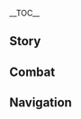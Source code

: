 {{CharacterTabs}}
{{LanguageTabs}}
{{Stub|1={{Meta/VO|tl=1|rm=1|Japanese}}}}
__TOC__
==Story==
{{VO/Story
|character           = Gorou
|language            = ja
|name                = ゴロー

|vo_01_01_title      = 初めまして…
|vo_01_01_subtitle   = Hello
|vo_01_01_file       = VO_{language}{character} Hello.ogg
|vo_01_01_tx         = 海祇島抵抗軍大将、ゴロー、助太刀に参った！お前の威名はすでに耳にしている、共に手を取り合い、勝利を収めようではないか！さっきの俺の威勢、どうだった？悪くなかっただろ？
|vo_01_01_rm         = Watatsumi-jima Teikou-gun taishou, Goroo, sukedachi ni maitta! Omae no imei wa sude ni mimi ni shite iru, tomo ni te wo toriai, shouri wo osameyou de wa nai ka! Sakki no ore no isei, dou datta? Warukunakatta daro?
|vo_01_01_tl         = 

|vo_02_01_title      = 世間話・軍略
|vo_02_01_subtitle   = Chat: Tactics
|vo_02_01_file       = VO_{language}{character} Chat - Tactics.ogg
|vo_02_01_tx         = 備えあれば憂いなしだ。
|vo_02_01_rm         = Sonae areba urei nashi da.
|vo_02_01_tl         = 

|vo_02_02_title      = 世間話・特訓
|vo_02_02_subtitle   = Chat: Training
|vo_02_02_file       = VO_{language}{character} Chat - Training.ogg
|vo_02_02_tx         = 今はせっかく戦がないんだ、特訓でもして、体力をつけとくか！
|vo_02_02_rm         = Ima wa sekkaku ikusa ga nai nda, tokkun de mo shite, tairyoku wo tsuketoku ka!
|vo_02_02_tl         = 

|vo_02_03_title      = 世間話・体格
|vo_02_03_subtitle   = Chat: Physique
|vo_02_03_file       = VO_{language}{character} Chat - Physique.ogg
|vo_02_03_tx         = たくましい体格は力の象徴、士気の鼓舞にも役立つ…もっと頑張らねば！
|vo_02_03_rm         = Takumashii taikaku wa chikara no shouchou, shiki no kobu ni mo yakudatsu... Motto ganbaraneba!
|vo_02_03_tl         = 

|vo_03_01_title      = 雨の日…
|vo_03_01_subtitle   = When It Rains
|vo_03_01_file       = VO_{language}{character} When It Rains.ogg
|vo_03_01_tx         = しっぽが濡れた…篝火を見つけて乾かすか…
|vo_03_01_rm         = Shippo ga nureta... Kagaribi wo mitsukete kawakasu ka...
|vo_03_01_tl         = 

|vo_03_02_title      = 雷の日…
|vo_03_02_subtitle   = When Thunder Strikes
|vo_03_02_file       = VO_{language}{character} When Thunder Strikes.ogg
|vo_03_02_tx         = 敵襲か！？
|vo_03_02_rm         = Tekishuu ka!?
|vo_03_02_tl         = 

|vo_03_03_title      = 雪の日…
|vo_03_03_subtitle   = When It Snows
|vo_03_03_file       = VO_{language}{character} When It Snows.ogg
|vo_03_03_tx         = 寒い…こんな天気の日は野外活動に向いていない…
|vo_03_03_rm         = Samui... Konna tenki no hi wa yagai katsudou ni muite inai...
|vo_03_03_tl         = 

|vo_03_04_title      = 晴れの日…
|vo_03_04_subtitle   = When the Sun Is Out
|vo_03_04_file       = VO_{language}{character} When the Sun Is Out.ogg
|vo_03_04_tx         = 日向ぼっこもいいが、士気は落とすなよ。
|vo_03_04_rm         = Hinatabokko mo ii ga, shiki wa otosu na yo.
|vo_03_04_tl         = 

|vo_03_05_title      = 暴風の日…
|vo_03_05_subtitle   = When the Wind Is Blowing
|vo_03_05_file       = VO_{language}{character} When the Wind Is Blowing.ogg
|vo_03_05_tx         = 追い風ならば、我らの有利。向かい風ならば、臆すことなし！
|vo_03_05_rm         = Oi kaze naraba, warera no yuuri. Mukai kaze naraba, okusu koto nashi!
|vo_03_05_tl         = 

|vo_04_01_title      = おはよう…
|vo_04_01_subtitle   = Good Morning
|vo_04_01_file       = VO_{language}{character} Good Morning.ogg
|vo_04_01_tx         = 朝練の時間だ、俺と一緒に山に登るか？
|vo_04_01_rm         = Asaren no jikan da, ore to issho ni yama ni noboru ka?
|vo_04_01_tl         = 

|vo_04_02_title      = こんにちは…
|vo_04_02_subtitle   = Good Afternoon
|vo_04_02_file       = VO_{language}{character} Good Afternoon.ogg
|vo_04_02_tx         = 昼ご飯はぶり大根と白米だな！この組み合わせは抵抗軍の中でも人気なんだ、試してみろよ。
|vo_04_02_rm         = 
|vo_04_02_tl         = Hiru gohan wa buridaikon to hakumai da na! Kono kumiawase wa Teikou-gun no naka de mo ninki nan da, tameshite miro yo.

|vo_04_03_title      = こんばんは…
|vo_04_03_subtitle   = Good Evening
|vo_04_03_file       = VO_{language}{character} Good Evening.ogg
|vo_04_03_tx         = 夜になっても警戒を怠ってはならない、目をよく暗闇に慣らすんだ。暗くて灯りのない場所は、戦場になる可能性がある。
|vo_04_03_rm         = Yoru ni natte mo keikai wo okotatte wa naranai, me wo yoku kurayami ni narasu nda. Kurakute akari no nai basho wa, senjou ni naru kanousei ga aru.
|vo_04_03_tl         = 

|vo_04_04_title      = おやすみ…
|vo_04_04_subtitle   = Good Night
|vo_04_04_file       = VO_{language}{character} Good Night.ogg
|vo_04_04_tx         = 疲れたか？安心して休むといい。ここの見張りは俺に任せろ！お前が戻ってきた時、すべてが今と同じ状態であると保証しよう。
|vo_04_04_rm         = Tsukareta ka? Anshin shite yasumu to ii. Koko no mihari wa ore ni makasero! Omae ga modotte kita toki, subete ga ima to onaji joutai de aru to hoshou shiyou.
|vo_04_04_tl         = 

|vo_05_01_title      = {name}自身について・兄貴
|vo_05_01_subtitle   = About {character}: Top Dog
|vo_05_01_file       = VO_{language}{character} About {character} - Top Dog.ogg
|vo_05_01_tx         = 「ゴロー兄貴」？どこからそれを聞いた！はぁ…実を言うと…普段、兵士たちとはとても親しくしていて、なんでも分かち合える仲なんだ。俺を尊敬してくれているからか、裏で兄貴と呼ぶようになってな…だけど実際、あいつら俺より年上なんだ…
|vo_05_01_rm         = "Goroo-aniki"? Doko kara sore wo kiita! Haa... Jitsu wo iu to... Fudan, heishi-tachi to wa totemo shitashiku shite ite, nande mo wakachi aeru nakama nan da. Ore wo sonkei shite kurete iru kara ka, ura de aniki to yobu you ni natte na... Da kedo jissai, aitsura ore yori toshiue nan da...
|vo_05_01_tl         = 

|vo_05_02_title      = {name}自身について・相談
|vo_05_02_subtitle   = About {character}: Advice
|vo_05_02_friendship = 4
|vo_05_02_file       = VO_{language}{character} About {character} - Advice.ogg
|vo_05_02_tx         = 俺がいつも戦いに勝つせいか、兵士たちからとてつもなく凄い人物だと思われているようだ。その証拠に、どんな小さな事でも俺に相談しに来る。あいつらの目を見ると俺も断れないんだが、俺の思いつくことにも限りがある…今のところ道理を説くか直感で答えるかしかできていない…はぁ、あいつらに悪いかな…
|vo_05_02_rm         = 
|vo_05_02_tl         = 

|vo_06_01_title      = 相談相手について…
|vo_06_01_subtitle   = About Us: Speaking Your Mind
|vo_06_01_file       = VO_{language}{character} About Us - Speaking Your Mind.ogg
|vo_06_01_tx         = 何か悩みがあるなら、心に溜め込まないで俺に言うといい！なんでも解決できるというわけじゃないが、精一杯お前のために知恵を絞るぞ！た、たとえ…その案があまり役に立たなくとも…俺はお前の忠実な聞き手だ。
|vo_06_01_rm         = 
|vo_06_01_tl         = 

|vo_06_02_title      = 寝食を共にすることについて…
|vo_06_02_subtitle   = About Us: Camaraderie
|vo_06_02_friendship = 6
|vo_06_02_file       = VO_{language}{character} About Us - Camaraderie.ogg
|vo_06_02_tx         = 一緒に訓練して、一緒に飯を食べて、一緒に休憩する…いつでも話し合いができるし、息もより合うようになるだろう。そうすれば、肝心な時に視線一つで重要な情報を交わせ…ん？あまりよくない？うぅ…俺と他の仲間たちはそうやって仲を深めたんだがな…
|vo_06_02_rm         = 
|vo_06_02_tl         = 

|vo_07_01_title      = 「神の目」について…
|vo_07_01_subtitle   = About the Vision
|vo_07_01_friendship = 4
|vo_07_01_file       = VO_{language}{character} About the Vision.ogg
|vo_07_01_tx         = 「神の目」は戦いにおいて、様々な形で俺を助けてくれた。だからこそ、俺は戦場でより多くの責任を背負い、戦友のために道を切り開くことができる。だが、個人の力がどんなに強くとも、戦争の勝敗を左右することはできない。肝心なのは、心を通わせて力を合わせることなんだ。
|vo_07_01_rm         = 
|vo_07_01_tl         = 

|vo_07_02_title      = シェアしたいこと・軽装備で戦場に赴く
|vo_07_02_subtitle   = Something to Share: Dressed for Battle
|vo_07_02_friendship = 4
|vo_07_02_file       = VO_{language}{character} Something to Share - Dressed for Battle.ogg
|vo_07_02_tx         = 軽装備で戦場に赴くのが俺のやり方でな、軽快に戦場を駆け回り、戦機を見いだすのが得意なんだ。俺の弓は真っ先に敵軍の最も手練れな兵士を狙い、相手の勢いを削ぐことができる。
|vo_07_02_rm         = 
|vo_07_02_tl         = 

|vo_07_03_title      = シェアしたいこと・常勝将軍
|vo_07_03_subtitle   = Something to Share: Ever-Victorious General
|vo_07_03_file       = VO_{language}{character} Something to Share - Ever-Victorious General.ogg
|vo_07_03_tx         = 兵士たちが俺にあだ名を付けてくれた、「常勝の立ち耳将軍」というらしい。それからおかしな噂もある、「ゴロー兄貴の耳を触れば、常勝将軍の運気がもらえる」と。うぅ…触るのは絶対にだめだ！たとえあいつらが笑顔になろうと、だめなものはだめなんだ！ん？お前も触りたい…？お、おい…
|vo_07_03_rm         = 
|vo_07_03_tl         = 

|vo_07_04_title      = 興味のあること…
|vo_07_04_subtitle   = Interesting Things
|vo_07_04_file       = VO_{language}{character} Interesting Things.ogg
|vo_07_04_tx         = 璃月には雲の高さまでそびえ立つ山々があると聞いた。ぜひこの目で見て、思う存分登ってみたいものだ！
|vo_07_04_rm         = Riiywe ni wa kumo no takasa made sobietatsu yamayama ga aru to kiita. Zehi kono me de mite, omou zonbun nobotte mitai mono da!
|vo_07_04_tl         = 

|vo_08_01_title      = 北斗について…
|vo_08_01_subtitle   = About [[Beidou]]
|vo_08_01_friendship = 4
|vo_08_01_file       = VO_{language}{character} About Beidou.ogg
|vo_08_01_tx         = 北斗船長はとても義理堅く、並外れた実力を持ち、尊敬に値する人だ。彼女は仲間を紛争に巻き込みたくないと言っていた、俺たちもそのことを理解している。だから、彼女に手伝ってもらうのは、本当に必要な時だけなんだ。
|vo_08_01_rm         = Hokuto-senchou wa totemo girigataku, namihazureta jitsuryoku wo mochi, sonkei ni atai suru hito da. Kanojo wa nakama wo funsou ni makikomitakunai to itte ita, ore-tachi mo sono koto wo rikai shite iru. Da kara, kanojo ni tetsudatte morau no wa, hontou ni hitsuyou-na toki dake nan da.
|vo_08_01_tl         = 

|vo_08_02_title      = 楓原万葉について…
|vo_08_02_subtitle   = About [[Kaedehara Kazuha]]
|vo_08_02_friendship = 4
|vo_08_02_file       = VO_{language}{character} About Kaedehara Kazuha.ogg
|vo_08_02_tx         = 俺は様々な浮浪人を見てきたが、万葉はその中でも、間違いなく一番特殊な存在だ。あいつはどこにも留まらず、まるで風のようにいつも周りの人に何かをもたらしてきた。万葉と共に戦っていた時、俺はあいつから「洒脱」というものをいくらか学んだのさ。とにかく、俺と万葉は相性がいいんだ！
|vo_08_02_rm         = 
|vo_08_02_tl         = 

|vo_08_03_title      = 珊瑚宮心海について・責務
|vo_08_03_subtitle   = About [[Sangonomiya Kokomi]]: Duties
|vo_08_03_friendship = 4
|vo_08_03_file       = VO_{language}{character} About Sangonomiya Kokomi - Duties.ogg
|vo_08_03_tx         = 珊瑚宮様は海祇島の最高指導者として、大局を掌握し、計画を練っている。そして俺は細部を整え、前線の形勢を制御している。抵抗軍が上下一心なのも、そのすべては勝利のためさ。
|vo_08_03_rm         = Sangonomiya-sama wa Watatsumi-jima no saikou shidousha to shite, taikyoku wo shouaku shi, keikaku wo nette iru. Soshite ore wa saibu wo totonoe, zensen no keisei wo seigyo shite iru. Teikou-gun ga shouka isshin-na no mo, sono subete wa shouri no tame sa.
|vo_08_03_tl         = 

|vo_08_04_title      = 珊瑚宮心海について・態度
|vo_08_04_subtitle   = About Sangonomiya Kokomi: Attitude
|vo_08_04_friendship = 4
|vo_08_04_file       = VO_{language}{character} About Sangonomiya Kokomi - Attitude.ogg
|vo_08_04_tx         = 俺は珊瑚宮様に対し崇高なまでの敬意を払っている。珊瑚宮様の策略と計画がなければ、抵抗軍はこれほどの成果を上げることはできなかった。ただ、珊瑚宮様は私生活では静かな暮らしの方がお好きらしい。軍事的な事務がない時は、こっちから邪魔することは決してしない。
|vo_08_04_rm         = 
|vo_08_04_tl         = 

|vo_08_05_title      = 雷電将軍について…
|vo_08_05_subtitle   = About the [[Raiden Shogun]]
|vo_08_05_friendship = 4
|vo_08_05_quest      = Omnipresence Over Mortals
|vo_08_05_file       = VO_{language}{character} About the Raiden Shogun.ogg
|vo_08_05_tx         = 雷電将軍…理由はどうあれ、あの方が以前行ったことに賛同することはできない。現在、海祇島は幕府と平和条約を結んだが、それでも警戒を怠ってはならない。もしまた紛争が起これば、俺は必ず前線に戻る。
|vo_08_05_rm         = Raiden Shougun... Riyuu wa dou are, ano kata ga izen okonatta koto ni sandou suru koto wa dekinai. Genzai, Watatsumi-jima wa Bakufu to heiwa jouyaku wo musunda ga, sore de mo keikai wo okotatte wa naranai. Moshi mata funsou ga okoreba, ore wa kanarazu zensen ni modoru.
|vo_08_05_tl         = 

|vo_08_06_title      = 九条裟羅について…
|vo_08_06_subtitle   = About [[Kujou Sara]]
|vo_08_06_friendship = 4
|vo_08_06_quest      = Stillness, the Sublimation of Shadow
|vo_08_06_file       = VO_{language}{character} About Kujou Sara.ogg
|vo_08_06_tx         = 俺は幕府軍に好感を持っていないが、九条裟羅は幕府軍の中で最も真っ当な将領と言えるだろう。彼女とはいくつもの戦いを経験したが、勝ちも負けも両方あった…もし彼女のような者が民衆の願いを重んじ、幕府の支配も受けていなかったらどんなによかったか。未熟な考えだが、俺はそう思ったんだ。
|vo_08_06_rm         = 
|vo_08_06_tl         = 

|vo_08_07_title      = 八重神子について…
|vo_08_07_subtitle   = About [[Yae Miko]]
|vo_08_07_friendship = 4
|vo_08_07_file       = VO_{language}{character} About Yae Miko.ogg
|vo_08_07_tx         = あの女のことは…言わないでくれ。何か必要なら喜んで手伝う、雑用仕事もすべてこなそう…うぅ…俺の心身の健康のためだと思って、話題を変えてくれないか？
|vo_08_07_rm         = Ano onna no koto wa... Iwanaide kure. Nani ka hitsuyou nara yorokonde tetsudau, zatsuyou shigoto mo subete konasou... Uu... Ore no shinshin no kenkou no tame da to omotte, wadai wo kaete kurenai ka?
|vo_08_07_tl         = 

|vo_08_08_title      = 神里綾華について…
|vo_08_08_subtitle   = About [[Kamisato Ayaka]]
|vo_08_08_friendship = 4
|vo_08_08_quest      = Stillness, the Sublimation of Shadow
|vo_08_08_file       = VO_{language}{character} About Kamisato Ayaka.ogg
|vo_08_08_tx         = 社奉行は幕府に属しているが、その立場は民衆の方に傾いている。双方の間に立つ難しい状況の中、「白鷺の姫君」が足を踏み外さずにいるのは、彼女がとても冷静で、物事をうまく処理する能力がある人だからだろう…その点は、俺も見習わなければ。
|vo_08_08_rm         = 
|vo_08_08_tl         = 

|vo_08_09_title      = 早柚について…
|vo_08_09_subtitle   = About [[Sayu]]
|vo_08_09_friendship = 4
|vo_08_09_file       = VO_{language}{character} About Sayu.ogg
|vo_08_09_tx         = 我が軍の情報によれば、その忍者は潜入に精通しており、その忍術は珊瑚宮様の奇策でより効果を発揮できるかもしれないとのことだ…だが、彼女の行動を把握するのは難しいと聞いた。採用するのは難しいか…ん？彼女は社奉行の者だと…？うぅ、ならやめておこう。
|vo_08_09_rm         = 
|vo_08_09_tl         = 

|vo_08_10_title      = 鹿野院平蔵について…
|vo_08_10_subtitle   = About [[Shikanoin Heizou]]
|vo_08_10_friendship = 4
|vo_08_10_file       = VO_{language}{character} About Shikanoin Heizou.ogg
|vo_08_10_tx         = コソコソとうろついている探偵のことか？何と言おうと彼は幕府の人間、完全に信用することはできない。俺は引き続き彼を見張るつもりだ。そういえば、彼は探偵に必要な技術に精通しているらしい。それが何かの陰謀のためであるかどうかは…時間をかけて証明するしかないだろう。
|vo_08_10_rm         = Kosokoso to uro tsuite iru tantei no koto ka? Nani to iou to kare wa bakufu no ningen, kanzen ni shin'you suru koto wa dekinai. Ore wa hikitsudzuki kare wo miharu tsumori da. Sou ieba, kare wa tantei ni hitsuyou-na gijutsu ni seitsuu shite iru rashii. Sore ga nani ka no inbou no tame de aru ka dou ka wa... Jikan wo kakete shoumei suru shikanai darou.
|vo_08_10_tl         = 

|vo_09_01_title      = {name}を知る・1
|vo_09_01_subtitle   = More About {character}: I
|vo_09_01_file       = VO_{language}{character} More About {character} - 01.ogg
|vo_09_01_tx         = 俺はほとんどの時間を戦場で過ごした。だから俺の話すことは、あまり面白くないかもしれない…もしお前が聞きたいなら、ゆっくり話してやろう！思いついたこと全部を！
|vo_09_01_rm         = Ore wa hotondo no jikan wo senjou de sugoshita. Da kara ore no hanasukoto wa, amari omoshiroku nai ka mo shirenai... Moshi omae ga kikitai nara, yukkuri hanashite yarou! Omoitsuita koto zenbu wo!
|vo_09_01_tl         = 

|vo_09_02_title      = {name}を知る・2
|vo_09_02_subtitle   = More About {character}: II
|vo_09_02_friendship = 3
|vo_09_02_file       = VO_{language}{character} More About {character} - 02.ogg
|vo_09_02_tx         = 俺には人から尊敬されるほどの知謀はない、あるのは両手とこの命のみ。長年にわたり、数々の悪戦を経験してきたが、それでも生き残った。この手に十分な力があり、この命がしぶとかったおかげだろう。誰かが言っていた、俺について来れば、どんなに絶望的な戦局でも、無事にくぐり抜けることが出来ると。そうして、いつの間にかみんなから認められ、将領にまでなっていたんだ。
|vo_09_02_rm         = 
|vo_09_02_tl         = 

|vo_09_03_title      = {name}を知る・3
|vo_09_03_subtitle   = More About {character}: III
|vo_09_03_friendship = 4
|vo_09_03_quest      = Stillness, the Sublimation of Shadow
|vo_09_03_file       = VO_{language}{character} More About {character} - 03.ogg
|vo_09_03_tx         = 最初、俺たちの敵は流賊や海賊、魔物といったものばかりだった。そんな時、雷電将軍が「目狩り令」を発令したんだ。傲慢な幕府軍が俺たちの前に現れたが、返り討ちにしてやった。アハハッ、あいつらも、こんな激烈な抵抗を受けるとは思っていなかっただろう。
|vo_09_03_rm         = 
|vo_09_03_tl         = 

|vo_09_04_title      = {name}を知る・4
|vo_09_04_subtitle   = More About {character}: IV
|vo_09_04_friendship = 5
|vo_09_04_file       = VO_{language}{character} More About {character} - 04.ogg
|vo_09_04_tx         = 珊瑚宮様が言っていた、俺には致命的な弱点があると。俺は戦いの時、自我を忘れてしまい、敵陣に深く入り込んでしまう。勇猛はいいことだが、軍を率いる将領として、それではいけないと珊瑚宮様から言われた。俺は…頑張ってそれを直そうと思っている！それができるように…俺のそばで見守ってくれないか？
|vo_09_04_rm         = 
|vo_09_04_tl         = 

|vo_09_05_title      = {name}を知る・5
|vo_09_05_subtitle   = More About {character}: V
|vo_09_05_friendship = 6
|vo_09_05_file       = VO_{language}{character} More About {character} - 05.ogg
|vo_09_05_tx         = 俺が抗うべき対象は、特定の団体や陣営でなく、一種の「悪意」なんだ。その「悪意」が人々の願いを踏みにじり、穏やかな生活を破壊し傷つける…それを根絶できれば、俺も安心して武器を下せるだろう。その時は、俺も普段着に着替え…お前と海祇島を気軽に散歩しよう！
|vo_09_05_rm         = Ore ga aragau beki taishou wa, tokutei no dantai ya jin'ei de naku, isshu no "akui" nan da. Sono "akui" ga hitobito no negai wo fumu nijiri, odayaka-na seikatsu wo hakai shi kizutsukeru... Sore wo konzetsu dekireba, ore mo anshin shite buki wo oroseru darou. Sono toki wa, ore mo fudangi ni kigae... Omae to Watatsumi-jima wo kigaru ni sanpo shiyou!
|vo_09_05_tl         = 

|vo_10_01_title      = {name}の趣味…
|vo_10_01_subtitle   = {character}'s Hobbies
|vo_10_01_file       = VO_{language}{character} Hobbies.ogg
|vo_10_01_tx         = 俺は山登りが好きだ、険しければ険しいほどいい！山登りは俺の肉体と精神を鍛え、俺をより強くする。それに、仲間と一緒に山に登り、いい汗をかいた後、山の絶景を眺めるなんて、人生において最大の楽しみの一つじゃないか！だけど…稲妻の最高峰に登る勇気…登る気はない…
|vo_10_01_rm         = 
|vo_10_01_tl         = 

|vo_10_02_title      = {name}の悩み…
|vo_10_02_subtitle   = {character}'s Troubles
|vo_10_02_file       = VO_{language}{character} Troubles.ogg
|vo_10_02_tx         = 軽装備も時には不便なところがある。例えば、火攻めに遭った時は、しっぽに気を付けないといけないんだ…
|vo_10_02_rm         = 
|vo_10_02_tl         = 

|vo_10_03_title      = 好きな食べ物…
|vo_10_03_subtitle   = Favorite Food
|vo_10_03_file       = VO_{language}{character} Favorite Food.ogg
|vo_10_03_tx         = ケーキと三色団子が好きだ！たぶん…俺が精巧な菓子を食べる機会が少ないからかもしれない。軍営の食事は簡素で早さに重きを置いたもの、調味料もほとんど使うことがない。それに砂糖は貴重物資だ。甘味を拒絶するなど…できない！
|vo_10_03_rm         = 
|vo_10_03_tl         = 

|vo_10_04_title      = 嫌いな食べ物…
|vo_10_04_subtitle   = Least Favorite Food
|vo_10_04_file       = VO_{language}{character} Least Favorite Food.ogg
|vo_10_04_tx         = ほとんどの食べ物は口にできるが、玉ねぎだけは例外だ。昔、後方勤務の兵士が料理に玉ねぎのすりおろしを混ぜたことがある。俺は…その食卓で涙まみれになってしまった…はぁ、あの時は本当に恥をかいた！あの後方勤務の兵士も、申し訳ない気持ちでいっぱいになっているらしい…
|vo_10_04_rm         = 
|vo_10_04_tl         = 

<!-- Receiving a Gift -->
|vo_11_01_title      = 贈り物を受け取る・1
|vo_11_01_subtitle   = Receiving a Gift: I
|vo_11_01_file       = VO_{language}{character} Receiving a Gift - 01.ogg
|vo_11_01_tx         = この甘味、なんてたまらないんだ！
|vo_11_01_rm         = Kono kanmi, nante tamaranai nda!
|vo_11_01_tl         = 

|vo_11_02_title      = 贈り物を受け取る・2
|vo_11_02_subtitle   = Receiving a Gift: II
|vo_11_02_file       = VO_{language}{character} Receiving a Gift - 02.ogg
|vo_11_02_tx         = おお！心に活力がみなぎってきた！俺に手伝えることはないか！
|vo_11_02_rm         = Oo! Kokoro ni katsuryoku ga minagittekita! Ore ni tetsudaeru koto wa nai ka!
|vo_11_02_tl         = 

|vo_11_03_title      = 贈り物を受け取る・3
|vo_11_03_subtitle   = Receiving a Gift: III
|vo_11_03_file       = VO_{language}{character} Receiving a Gift - 03.ogg
|vo_11_03_tx         = 思ったより辛いな…うぅ、俺にはちょっと無理かもしれない。
|vo_11_03_rm         = Omotta yori karai na... Uu, ore ni wa chotto muri ka mo shirenai.
|vo_11_03_tl         = 

|vo_12_01_title      = 誕生日…
|vo_12_01_subtitle   = Birthday
|vo_12_01_file       = VO_{language}{character} Birthday.ogg
|vo_12_01_tx         = 今日はお前の誕生日、重要な意味が込められている日だ！お前のためにお祝いをさせてくれ！浜辺で焚き火をして、新鮮な魚とカニを捕まえて、お前のために大将級の「士気晩餐」を作ってやる！
|vo_12_01_rm         = Kyou wa omae no tanjoubi, juuyou-na imi ga komerarete iru hi da. Omae no tame ni oiwai wo sasete kure! Hamabe de takibi wo shite, shinsen-na sakana to kani wo tsukamaete, omae no tame ni taishoukyuu no "shiki bansan" wo tsukutte yaru!
|vo_12_01_tl         = 

|vo_13_01_title      = 突破した感想・起
|vo_13_01_subtitle   = Feelings About Ascension: Intro
|vo_13_01_ascension  = 1
|vo_13_01_file       = VO_{language}{character} Feelings About Ascension - 01.ogg
|vo_13_01_tx         = 強大な力は、仲間を守るためのものだ。
|vo_13_01_rm         = Kyoudai-na chikara wa, nakama wo mamoru tame no mono da.
|vo_13_01_tl         = 

|vo_13_02_title      = 突破した感想・承
|vo_13_02_subtitle   = Feelings About Ascension: Building Up
|vo_13_02_ascension  = 2
|vo_13_02_file       = VO_{language}{character} Feelings About Ascension -  02.ogg
|vo_13_02_tx         = 仲間を守るためには、守備を固めるだけでなく、積極的に攻める必要がある。
|vo_13_02_rm         = Nakama wo mamoru tame ni wa, shubi wo katameru dake de naku, sekkyokuteki ni semeru hitsuyou ga aru.
|vo_13_02_tl         = 

|vo_13_03_title      = 突破した感想・転
|vo_13_03_subtitle   = Feelings About Ascension: Climax
|vo_13_03_ascension  = 4
|vo_13_03_file       = VO_{language}{character} Feelings About Ascension -  03.ogg
|vo_13_03_tx         = 勝利の秘訣は、戦う意味を常に忘れず、正しい戦術に従い、誰にも止められはしないという気合を、その身にみなぎらせることだ。
|vo_13_03_rm         = 
|vo_13_03_tl         = 

|vo_13_04_title      = 突破した感想・結
|vo_13_04_subtitle   = Feelings About Ascension: Conclusion
|vo_13_04_ascension  = 6
|vo_13_04_file       = VO_{language}{character} Feelings About Ascension -  04.ogg
|vo_13_04_tx         = 誰にも止めることのできない気合を持ち、戦友と密接な連携を取れば、向かうところ敵はない。指導してくれて感謝する！これは俺たち二人の勝利だ！
|vo_13_04_rm         = 
|vo_13_04_tl         = 
}}

==Combat==
{{Combat VO
|character           = Gorou
|language            = ja
|skill_1_tx          = 進軍！
|skill_1_tl          = March on!/Advance!
|skill_1_rm          = Shingun!
|skill_2_tx          = 強攻！
|skill_2_tl          = Force our way through!
|skill_2_rm          = Kyoukou!
|skill_3_tx          = 結陣！
|skill_3_tl          = Form the formation!
|skill_3_rm          = Ketsujin!
|burst_1_tx          = 俺に続け！
|burst_1_tl          = After me!
|burst_1_rm          = Ore ni tsuzuke!
|burst_2_tx          = 破竹の如し！
|burst_2_tl          = Like breaking bamboos with great vigor!
|burst_2_rm          = Hachiku no gotoshi!
|burst_3_tx          = 先声後実！
|burst_3_tl          = Send them words of fright, then crush them with might!
|burst_3_rm          = Sensei-koujitsu!
|sprint-s_1_tx       = ついて来い。
|sprint-s_1_tl       = Follow me.
|sprint-s_1_rm       = Tsuite-koi.
|sprint-s_2_file     = Sprint Start 02,Sprint Start 03
|glider_1_file       = Deploying Wind Glider 01,Deploying Wind Glider 02,Deploying Wind Glider 03
|chest_1_tx          = 今日は運がいい！
|chest_1_tl          = We're lucky today!
|chest_1_rm          = Kyou wa un ga ii!
|chest_2_tx          = 仲間たちと報酬を分け合おう！
|chest_2_tl          = Let's share this reward to our comrades!
|chest_2_rm          = Nakama-tachi to houshuu wo wake-aou!
|chest_3_tx          = この宝箱…俺を待ち伏せしていたのか？
|chest_3_tl          = This treasure box... is planned to ambush me?
|chest_3_rm          = Kono takarabako... Ore wo machifuse shiteita no ka?
|low-hp_1_tx         = 俺はまだ戦える！
|low-hp_1_tl         = I still can fight!
|low-hp_1_rm         = Ore wa mada tatakaeru!
|low-hp_2_tx         = 油断した！
|low-hp_2_tl         = I've let my guard down!
|low-hp_2_rm         = Yudan shita!
|low-hp_3_tx         = まだ負けを認める時ではない！
|low-hp_3_tl         = It's not the time to admit defeat yet!
|low-hp_3_rm         = Mada make wo mitomeru toki de wa nai!

<!-- Ally at Low HP -->
|ally-low-hp_1_tx    = 兵を休ませろ！
|ally-low-hp_1_tl    = Rest the troops!
|ally-low-hp_1_rm    = Hei wo yasumasero!
|ally-low-hp_2_tx    = 陣形を乱すな！
|ally-low-hp_2_tl    = Hold the formation!
|ally-low-hp_2_rm    = Jinkei wo midasu na!

|fallen_1_tx         = 負けた…
|fallen_1_tl         = I lost...
|fallen_1_rm         = Maketa...
|fallen_2_tx         = 海祇島の…みんな…
|fallen_2_tl         = Everyone... in Watatsumi Island...
|fallen_2_rm         = Watatsumi-jima no... minna...
|fallen_3_tx         = 全軍…撤退…
|fallen_3_tl         = All men... Retreat...
|fallen_3_rm         = Zengun... Tettai...
|hit-l_1_file        = Light Hit Taken 02
|hit-l_1_tx          = 痛くも痒くもない！
|hit-l_1_tl          = Doesn't hurt or itch me at all!
|hit-l_1_rm          = Itaku mo kayuku mo nai!
|hit-l_2_file        = Light Hit Taken 01,Light Hit Taken 03,Light Hit Taken 04,Light Hit Taken 05,Light Hit Taken 06
|hit-h_1_tx          = まだまだ！
|hit-h_1_tl          = Not yet, not yet!
|hit-h_1_rm          = Mada mada!
|hit-h_2_file        = Heavy Hit Taken 02,Heavy Hit Taken 03,Heavy Hit Taken 04,Heavy Hit Taken 05,Heavy Hit Taken 06
|join_1_tx           = 準備は整った。
|join_1_tl           = I've readied the preparation.
|join_1_rm           = Junbi wa totonotta.
|join_2_tx           = 進軍する！
|join_2_tl           = Advance the troops!
|join_2_rm           = Shingun suru!
|join_3_tx           = 陣形を整えろ。
|join_3_tl           = Arrange the formation.
|join_3_rm           = Jinkei wo totonoero.
|idle_1_file         = Standby 02
|atk-l_1_file        = Light Attack 01,Light Attack 02,Light Attack 03,Light Attack 04,Light Attack 05,Light Attack 06,Light Attack 07
|atk-m_1_file        = Mid Attack 01,Mid Attack 02,Mid Attack 03
|atk-h_1_file        = Heavy Attack 01,Heavy Attack 02,Heavy Attack 03
|climb_1_file        = Climbing 01,Climbing 02,Climbing 03,Climbing 04,Climbing 05
|climb-b_1_file      = Climbing Breath 01,Climbing Breath 02,Climbing Breath 03
|jump_1_file         = Jumping 01,Jumping 02,Jumping 03,Jumping 04,Jumping 05
}}

==Navigation==
{{Character Navbox|link type=vo-ja}}